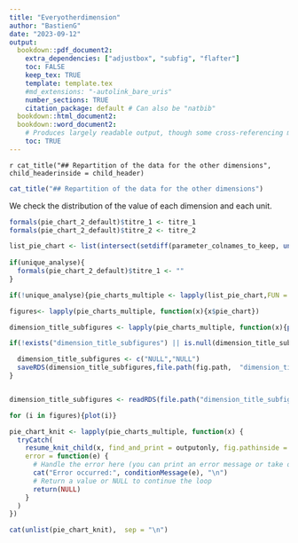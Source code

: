 ```yaml
---
title: "Everyotherdimension"
author: "BastienG"
date: "2023-09-12"
output:
  bookdown::pdf_document2:
    extra_dependencies: ["adjustbox", "subfig", "flafter"]
    toc: FALSE
    keep_tex: TRUE
    template: template.tex
    #md_extensions: "-autolink_bare_uris"
    number_sections: TRUE
    citation_package: default # Can also be "natbib"
  bookdown::html_document2:
  bookdown::word_document2: 
    # Produces largely readable output, though some cross-referencing may fail. Useful for collaboration.
    toc: TRUE
---
```



`r cat_title("## Repartition of the data for the other dimensions", child_headerinside = child_header)`

```r

cat_title("## Repartition of the data for the other dimensions")

```

We check the distribution of the value of each dimension and each unit.

```r

formals(pie_chart_2_default)$titre_1 <- titre_1
formals(pie_chart_2_default)$titre_2 <- titre_2

list_pie_chart <- list(intersect(setdiff(parameter_colnames_to_keep, unlist(list(parameter_time_dimension, parameter_geographical_dimension, "measurement_unit", "measurement_value", "time_end"))), colnames(init)))[[1]]
    
if(unique_analyse){
  formals(pie_chart_2_default)$titre_1 <- ""
}


```



```r

if(!unique_analyse){pie_charts_multiple <- lapply(list_pie_chart,FUN = function_pie_chart_df, first= init, second = final, topn = 5)}else{pie_charts_multiple <- lapply(list_pie_chart,FUN = function_pie_chart_df, first= init, topn = 5, title_yes_no = FALSE, fig. )}

```

```r

figures<- lapply(pie_charts_multiple, function(x){x$pie_chart})

dimension_title_subfigures <- lapply(pie_charts_multiple, function(x){paste0("Distribution in value for the dimension : ", x$dimension)})


```


```r

if(!exists("dimension_title_subfigures") || is.null(dimension_title_subfigures)){

  dimension_title_subfigures <- c("NULL","NULL")
  saveRDS(dimension_title_subfigures,file.path(fig.path,  "dimension_title_subfigures.rds"))
}



```


```r


dimension_title_subfigures <- readRDS(file.path("dimension_title_subfigures.rds"))

```

```r

for (i in figures){plot(i)}

```




```r

pie_chart_knit <- lapply(pie_charts_multiple, function(x) {
  tryCatch(
    resume_knit_child(x, find_and_print = outputonly, fig.pathinside = fig.path),
    error = function(e) {
      # Handle the error here (you can print an error message or take other actions)
      cat("Error occurred:", conditionMessage(e), "\n")
      # Return a value or NULL to continue the loop
      return(NULL)
    }
  )
})

```

```r
cat(unlist(pie_chart_knit),  sep = "\n")
```
